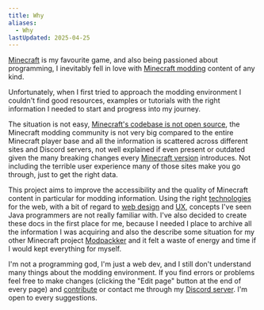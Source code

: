 ```yaml
---
title: Why
aliases:
  - Why
lastUpdated: 2025-04-25
---
```


[Minecraft](/minecraft) is my favourite game, and also being passioned about programming, I inevitably fell in love with [Minecraft modding](/modding) content of any kind.

Unfortunately, when I first tried to approach the modding environment I couldn't find good resources, examples or tutorials with the right information I needed to start and progress into my journey.

The situation is not easy, [Minecraft's codebase is not open source](/minecraftsobfuscatedcodebase), the Minecraft modding community is not very big compared to the entire Minecraft player base and all the information is scattered across different sites and Discord servers, not well explained if even present or outdated given the many breaking changes every [Minecraft version](/versions) introduces. Not including the terrible user experience many of those sites make you go through, just to get the right data.

This project aims to improve the accessibility and the quality of Minecraft content in particular for modding information. Using the right [technologies](https://docs-modpackker.vercel.app/mcknowledgebook) for the web, with a bit of regard to [web design](https://en.wikipedia.org/wiki/Web_design) and [UX](https://en.wikipedia.org/wiki/User_experience), concepts I've seen Java programmers are not really familiar with.
I've also decided to create these docs in the first place for me, because I needed I place to archive all the information I was acquiring and also the describe some situation for my other Minecraft project [Modpackker](https://modpackker.vercel.app) and it felt a waste of energy and time if I would kept everything for myself.

I'm not a programming god, I'm just a web dev, and I still don't understand many things about the modding environment. If you find errors or problems feel free to make changes (clicking the "Edit page" button at the end of every page) and [contribute](https://github.com/t1xx1/mcknowledgebook) or contact me through my [Discord server](https://discord.gg/gaDqYhxyzB). I'm open to every suggestions.
